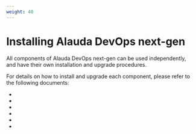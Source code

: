 ```yaml
---
weight: 40
---
```


# Installing Alauda DevOps next-gen

All components of Alauda DevOps next-gen can be used independently, and have their own installation and upgrade procedures.

For details on how to install and upgrade each component, please refer to the following documents:

- <ExternalSiteLink name="alauda-devops-pipelines" href="/install" children="Installing Alauda DevOps Pipelines" />
- <ExternalSiteLink name="alauda-devops-connectors" href="/install" children="Installing Alauda DevOps Connectors" />
- <ExternalSiteLink name="alauda-build-of-gitlab" href="/install/" children="Installing Alauda Build of GitLab" />
- <ExternalSiteLink name="alauda-build-of-harbor" href="/install/" children="Installing Alauda Build of Harbor" />
- <ExternalSiteLink name="alauda-build-of-sonarqube" href="/install/" children="Installing Alauda Build of SonarQube" />
- <ExternalSiteLink name="alauda-build-of-nexus" href="/install/" children="Installing Alauda Build of Nexus" />
